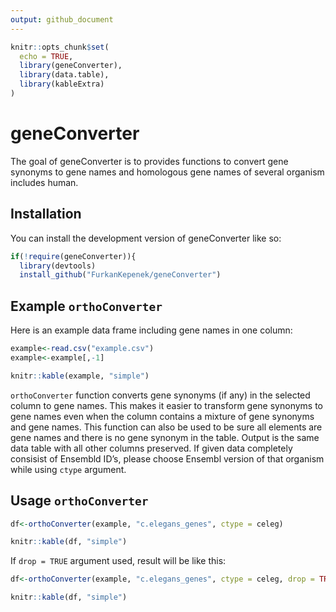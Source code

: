 ```yaml
---
output: github_document
---
```


<!-- README.md is generated from README.Rmd. Please edit that file -->

```r
knitr::opts_chunk$set(
  echo = TRUE,
  library(geneConverter),
  library(data.table),
  library(kableExtra)
)
```

# geneConverter

<!-- badges: start -->
<!-- badges: end -->

The goal of geneConverter is to provides functions to convert gene synonyms to gene names and homologous gene 
names of several organism includes human.

## Installation

You can install the development version of geneConverter like so:

``` r
if(!require(geneConverter)){
  library(devtools)
  install_github("FurkanKepenek/geneConverter")
```

## Example `orthoConverter`

Here is an example data frame including gene names in one column:

```r
example<-read.csv("example.csv")
example<-example[,-1]
```


```r
knitr::kable(example, "simple")
```



`orthoConverter` function converts gene synonyms (if any) in the selected column to gene names. This makes it easier to transform gene synonyms to gene names even when the column contains a mixture of gene synonyms and gene names. This function can also be used to be sure all elements are gene names and there is no gene synonym in the table.
Output is the same data table with all other columns preserved. If given data completely consisist of Ensembld ID's, please choose Ensembl version of that organism while using `ctype` argument.



## Usage `orthoConverter`

```r
df<-orthoConverter(example, "c.elegans_genes", ctype = celeg)
```

```r
knitr::kable(df, "simple")
```


If `drop = TRUE` argument used, result will be like this: 

```r
df<-orthoConverter(example, "c.elegans_genes", ctype = celeg, drop = TRUE)
```

```r
knitr::kable(df, "simple")
```


